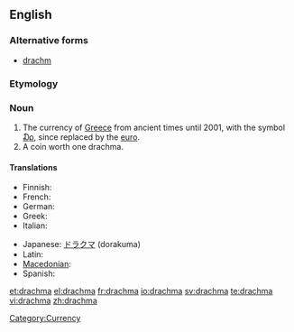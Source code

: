 ==English==
{{wikipedia|Greek drachma}}

===Alternative forms===
* [[drachm]]

===Etymology===
{{rfe}}

===Noun===
{{en-noun|pl2=drachmae}}

# The currency of [[Greece]] from ancient times until 2001, with the symbol [[₯]], since replaced by the [[euro]].
# A coin worth one drachma.

====Translations====
{{trans-top|former currency of Greece}}
* Finnish: {{t-|fi|drakma}}
* French: {{t+|fr|drachme|f}}
* German: {{t+|de|Drachme|f}}
* Greek: {{t+|el|δραχμή|f}}
* Italian: {{t-|it|dracma|f}}
{{trans-mid}}
* Japanese: [[ドラクマ]] (dorakuma)
* Latin: {{t-|la|drachma}}
* [[Macedonian]]: {{t|mk|драхма|f|tr=dráhma}}
* Spanish: {{t+|es|dracma|f}}
{{trans-bottom}}

[[Category:Currency]]

[[et:drachma]]
[[el:drachma]]
[[fr:drachma]]
[[io:drachma]]
[[sv:drachma]]
[[te:drachma]]
[[vi:drachma]]
[[zh:drachma]]